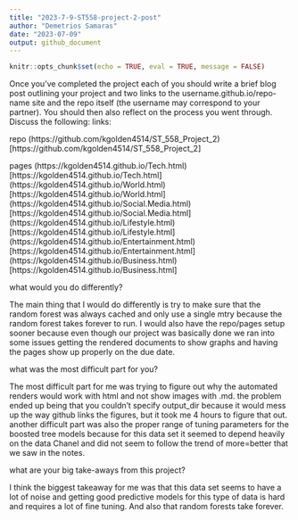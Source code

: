 ```yaml
---
title: "2023-7-9-ST558-project-2-post"
author: "Demetrios Samaras"
date: "2023-07-09"
output: github_document
---
```


```r
knitr::opts_chunk$set(echo = TRUE, eval = TRUE, message = FALSE)
```

Once you’ve completed the project each of you should write a brief blog post outlining your project and two links to the username.github.io/repo-name site and the repo itself (the username may correspond to your partner). You should then also reflect on the process you went through. Discuss the following:
links: 

repo (https://github.com/kgolden4514/ST_558_Project_2)[https://github.com/kgolden4514/ST_558_Project_2]

pages (https://kgolden4514.github.io/Tech.html)[https://kgolden4514.github.io/Tech.html]
(https://kgolden4514.github.io/World.html)[https://kgolden4514.github.io/World.html]
(https://kgolden4514.github.io/Social.Media.html)[https://kgolden4514.github.io/Social.Media.html]
(https://kgolden4514.github.io/Lifestyle.html)[https://kgolden4514.github.io/Lifestyle.html]
(https://kgolden4514.github.io/Entertainment.html)[https://kgolden4514.github.io/Entertainment.html]
(https://kgolden4514.github.io/Business.html)[https://kgolden4514.github.io/Business.html]

what would you do differently?

The main thing that I would do differently is try to make sure that the random forest was always cached and only use a single mtry because the random forest takes forever to run. I would also have the repo/pages setup sooner because even though our project was basically done we ran into some issues getting the rendered documents to show graphs and having the pages show up properly on the due date. 

what was the most difficult part for you?

The most difficult part for me was trying to figure out why the automated renders would work with html and not show images with .md. the problem ended up being that you couldn't specify output_dir because it would mess up the way github links the figures, but it took me 4 hours to figure that out.  another difficult part was also the proper range of tuning parameters for the boosted tree models because for this data set it seemed to depend heavily on the data Chanel and did not seem to follow the trend of more=better that we saw in the notes. 

what are your big take-aways from this project?

I think the biggest takeaway for me was that this data set seems to have a lot of noise and getting good predictive models for this type of data is hard and requires a lot of fine tuning. And also that random forests take forever. 